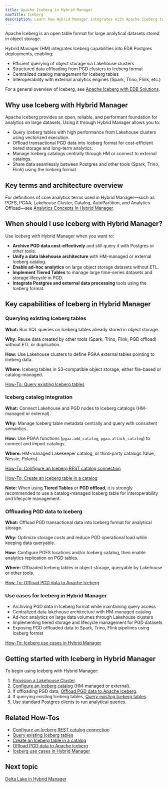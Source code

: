 ```yaml
---
title: Apache Iceberg in Hybrid Manager
navTitle: Iceberg
description: Learn how Hybrid Manager integrates with Apache Iceberg to manage large analytical datasets for EDB Postgres Lakehouse and PGD offloading.
---
```


Apache Iceberg is an open table format for large analytical datasets stored in object storage.

Hybrid Manager (HM) integrates Iceberg capabilities into EDB Postgres deployments, enabling:

- Efficient querying of object storage via Lakehouse clusters
- Structured data offloading from PGD clusters to Iceberg format
- Centralized catalog management for Iceberg tables
- Interoperability with external analytics engines (Spark, Trino, Flink, etc.)

For a general overview of Iceberg, see [Apache Iceberg with EDB Solutions](../../analytics/iceberg.mdx).

## Why use Iceberg with Hybrid Manager

Apache Iceberg provides an open, reliable, and performant foundation for analytics on large datasets. Using it through Hybrid Manager allows you to:

- Query Iceberg tables with high performance from Lakehouse clusters using vectorized execution.
- Offload transactional PGD data into Iceberg format for cost-efficient tiered storage and long-term analytics.
- Manage Iceberg catalogs centrally through HM or connect to external catalogs.
- Share data seamlessly between Postgres and other tools (Spark, Trino, Flink) using the Iceberg format.

## Key terms and architecture overview

For definitions of core analytics terms used in Hybrid Manager—such as PGFS, PGAA, Lakehouse Cluster, Catalog, AutoPartition, and Analytics Offload—see [Analytics Concepts in Hybrid Manager](learn/analytics_concepts.mdx).

## When should I use Iceberg with Hybrid Manager?

Use Iceberg with Hybrid Manager when you want to:

- **Archive PGD data cost-effectively** and still query it with Postgres or other tools.
- **Unify a data lakehouse architecture** with HM-managed or external Iceberg catalog.
- **Enable ad-hoc analytics** on large object storage datasets without ETL.
- **Implement Tiered Tables** to manage large time-series datasets and storage lifecycle in PGD.
- **Integrate Postgres and external data processing** tools using the Iceberg format.

## Key capabilities of Iceberg in Hybrid Manager

### Querying existing Iceberg tables

**What:** Run SQL queries on Iceberg tables already stored in object storage.

**Why:** Reuse data created by other tools (Spark, Trino, Flink, PGD offload) without ETL or duplication.

**How:** Use Lakehouse clusters to define PGAA external tables pointing to Iceberg data.

**Where:** Iceberg tables in S3-compatible object storage, either file-based or catalog-managed.

[How-To: Query existing Iceberg tables](./learn/how-to/query-iceberg-existing-tables)

### Iceberg catalog integration

**What:** Connect Lakehouse and PGD nodes to Iceberg catalogs (HM-managed or external).

**Why:** Manage Iceberg table metadata centrally and query with consistent semantics.

**How:** Use PGAA functions (`pgaa.add_catalog`, `pgaa.attach_catalog`) to connect and import catalogs.

**Where:** HM-managed Lakekeeper catalog, or third-party catalogs (Glue, Nessie, Polaris).

[How-To: Configure an Iceberg REST catalog connection](./learn/how-to/configure-iceberg-catalog.mdx)

[How-To: Create an Iceberg table in a catalog](./learn/how-to/configure-iceberg-catalog.mdx)

**Note:** When using **Tiered Tables** or **PGD offload**, it is strongly recommended to use a catalog-managed Iceberg table for interoperability and lifecycle management.

### Offloading PGD data to Iceberg

**What:** Offload PGD transactional data into Iceberg format for analytical storage.

**Why:** Optimize storage costs and reduce PGD operational load while keeping data queryable.

**How:** Configure PGFS locations and/or Iceberg catalog, then enable analytics replication on PGD tables.

**Where:** Offloaded Iceberg tables in object storage, queryable by Lakehouse or other tools.

[How-To: Offload PGD data to Apache Iceberg](./learn/how-to/offload-pgd-to-iceberg)

### Use cases for Iceberg in Hybrid Manager

- Archiving PGD data in Iceberg format while maintaining query access
- Centralized data lakehouse architecture with HM-managed catalog
- Ad-hoc analytics on large data volumes through Lakehouse clusters
- Implementing tiered storage and lifecycle management for PGD datasets
- Exposing PGD offloaded data to Spark, Trino, Flink pipelines using Iceberg format

[How-To: Iceberg use cases in Hybrid Manager](./learn/how-to/iceberg-use-cases)

## Getting started with Iceberg in Hybrid Manager

To begin using Iceberg with Hybrid Manager:

1. [Provision a Lakehouse Cluster](./learn/how-to/create-lakehouse-cluster).
2. [Configure an Iceberg catalog](./learn/how-to/configure-iceberg-catalog) (HM-managed or external).
3. If offloading PGD data, [Offload PGD data to Apache Iceberg](./learn/how-to/offload-pgd-to-iceberg).
4. If querying existing Iceberg tables, [Query existing Iceberg tables](./learn/how-to/query-iceberg-existing-tables).
5. Use standard Postgres clients to run analytical queries.

## Related How-Tos

- [Configure an Iceberg REST catalog connection](./learn/how-to/configure-iceberg-catalog.mdx)
- [Query existing Iceberg tables](./learn/how-to/query-iceberg-existing-tables.mdx)
- [Create an Iceberg table in a catalog](./learn/how-to/configure-iceberg-catalog.mdx)
- [Offload PGD data to Apache Iceberg](./learn/how-to/offload-pgd-to-iceberg.mdx)
- [Iceberg use cases in Hybrid Manager](./learn/how-to/iceberg-use-cases)

## Next topic

[Delta Lake in Hybrid Manager](./delta_lake)

